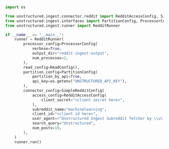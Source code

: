 ```python Python
import os

from unstructured.ingest.connector.reddit import RedditAccessConfig, SimpleRedditConfig
from unstructured.ingest.interfaces import PartitionConfig, ProcessorConfig, ReadConfig
from unstructured.ingest.runner import RedditRunner

if __name__ == "__main__":
    runner = RedditRunner(
        processor_config=ProcessorConfig(
            verbose=True,
            output_dir="reddit-ingest-output",
            num_processes=2,
        ),
        read_config=ReadConfig(),
        partition_config=PartitionConfig(
            partition_by_api=True,
            api_key=os.getenv("UNSTRUCTURED_API_KEY"),
        ),
        connector_config=SimpleRedditConfig(
            access_config=RedditAccessConfig(
                client_secret="<client secret here>",
            ),
            subreddit_name="machinelearning",
            client_id="<client id here>",
            user_agent=r"Unstructured Ingest Subreddit fetcher by \\u\...",
            search_query="Unstructured",
            num_posts=10,
        ),
    )
    runner.run()
```
